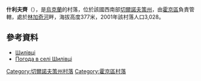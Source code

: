 {{coord|48|25|45|N|26|12|10|E|scale:30000|display=title}}

'''什利夫齊'''（{{lang-uk|Шилівці}}），是[[烏克蘭|烏克蘭]]的村落，位於該國西南部[[切爾諾夫策州|切爾諾夫策州]]，由[[霍京區|霍京區]]負責管轄，處於[[林加奇河|林加奇河]]畔，海拔高度377米，2001年該村落人口3,028。

==參考資料==
* [http://w1.c1.rada.gov.ua/pls/z7502/A005?rdat1=25.09.2011&rf7571=39476 Шилівці]{{dead link|date=2017年11月 |bot=InternetArchiveBot |fix-attempted=yes }}
* [http://weather.in.ua/ua/chernovickaja/28944 Погода в селі Шилівці] {{Wayback|url=http://weather.in.ua/ua/chernovickaja/28944 |date=20160426114419 }}

{{DEFAULTSORT:Шилівці}}
[[Category:切爾諾夫策州村落|Category:切爾諾夫策州村落]]
[[Category:霍京區村落|Category:霍京區村落]]


{{Chernivtsi-geo-stub}}